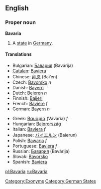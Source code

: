 ==English==
{{wikipedia}}
===Proper noun===
'''Bavaria'''

# A [[state]] in [[Germany]].

====Translations====
{{top}}
*Bulgarian: [[Бавария]] (Bavárija) {{f}}
*[[Catalan]]: [[Baviera]]
*Chinese: [[拜恩]] (Bai’en)
*Czech: [[Bavorsko]] ''n''
*Danish: [[Bayern]]
*Dutch: [[Beieren]] ''n''
*Finnish: [[Baijeri]]
*French: [[Bavière]] ''f''
*German: [[Bayern]] ''n''
{{mid}}
*Greek: [[Βαυαρία]] (Vavaría) ''f''
*Hungarian: [[Bajorország]]
*Italian: [[Baviera]] ''f''
*Japanese: [[バイエルン]] (Baierun)
*Polish: [[Bawaria]] ''f''
*Portuguese: [[Baviera]] ''f''
*Russian: [[Бавария]] (Bavárija) {{f}}
*Slovak: [[Bavorsko]] {{n}}
*Spanish: [[Baviera]] {{f}}
{{bottom}}

[[Category:Exonyms]]
[[Category:German States]]

[[pl:Bavaria]]
[[ru:Bavaria]]
